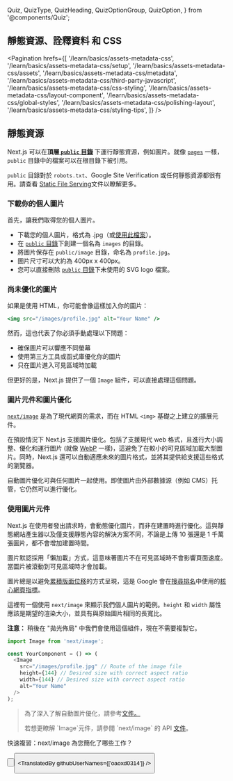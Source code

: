  Quiz,
  QuizType,
  QuizHeading,
  QuizOptionGroup,
  QuizOption,
} from '@components/Quiz';

## 靜態資源、詮釋資料 和 CSS

<Pagination
  hrefs={[
    '/learn/basics/assets-metadata-css',
    '/learn/basics/assets-metadata-css/setup',
    '/learn/basics/assets-metadata-css/assets',
    '/learn/basics/assets-metadata-css/metadata',
    '/learn/basics/assets-metadata-css/third-party-javascript',
    '/learn/basics/assets-metadata-css/css-styling',
    '/learn/basics/assets-metadata-css/layout-component',
    '/learn/basics/assets-metadata-css/global-styles',
    '/learn/basics/assets-metadata-css/polishing-layout',
    '/learn/basics/assets-metadata-css/styling-tips',
  ]}
/>

## 靜態資源

Next.js 可以在<strong>頂層<a href="docs/basic-features/static-file-serving" className="link-code" target="_blank"> `public` 目錄</a> </strong>下運行靜態資源，例如圖片。就像 <a href="/docs/basic-features/pages" className="link-code" target="_blank">`pages`</a> 一樣，`public` 目錄中的檔案可以在根目錄下被引用。

`public` 目錄對於 `robots.txt`、Google Site Verification 或任何靜態資源都很有用。請查看 <a href="/docs/basic-features/built-in-css-support" className="link-code" target="_blank" >Static File Serving</a>文件以瞭解更多。

### 下載你的個人圖片

首先，讓我們取得您的個人圖片。

- 下載您的個人圖片，格式為 .jpg（或<a href="https://github.com/vercel/next-learn/blob/master/basics/basics-final/public/images/profile.jpg" className="link-code" target="_blank" >使用此檔案</a>）。
- 在 <a href="docs/basic-features/static-file-serving"  className="link-code" target="_blank">`public` 目錄</a>下創建一個名為 `images` 的目錄。
- 將圖片保存在 `public/image` 目錄，命名為 `profile.jpg`。
- 圖片尺寸可以大約為 400px x 400px。
- 您可以直接刪除 <a href="docs/basic-features/static-file-serving"  className="link-code" target="_blank">`public` 目錄</a>下未使用的 SVG logo 檔案。

### 尚未優化的圖片

如果是使用 HTML，你可能會像這樣加入你的圖片：

```jsx
<img src="/images/profile.jpg" alt="Your Name" />
```

然而，這也代表了你必須手動處理以下問題：

- 確保圖片可以響應不同螢幕
- 使用第三方工具或函式庫優化你的圖片
- 只在圖片進入可見區域時加載

但更好的是，Next.js 提供了一個 `Image` 組件，可以直接處理這個問題。

### 圖片元件和圖片優化

<a href="/docs/api-reference/next/image" className="link-code" target="_blank">`next/image`</a> 是為了現代網頁的需求，而在 HTML `<img>` 基礎之上建立的擴展元件。

在預設情況下 Next.js 支援圖片優化。包括了支援現代 web 格式，且進行大小調整、優化和運行圖片 (就像 <a href="https://developer.mozilla.org/en-US/docs/Web/Media/Formats/Image_types#webp" className="link-code" target="_blank"> WebP</a> 一樣)，這避免了在較小的可見區域加載大型圖片。同時，Next.js 還可以自動適應未來的圖片格式，並將其提供給支援這些格式的瀏覽器。

自動圖片優化可與任何圖片一起使用。即使圖片由外部數據源（例如 CMS）托管，它仍然可以進行優化。

### 使用圖片元件

Next.js 在使用者發出請求時，會動態優化圖片，而非在建置時進行優化。這與靜態網站產生器以及僅支援靜態內容的解決方案不同，不論是上傳 10 張還是 1 千萬張圖片，都不會增加建置時間。

圖片默認採用「懶加載」方式，這意味著圖片不在可見區域時不會影響頁面速度。當圖片被滾動到可見區域時才會加載。

圖片總是以避免<a href="https://web.dev/cls/" className="link-code" target="_blank">累積版面位移</a>的方式呈現，這是 Google 會在<a href="https://webmasters.googleblog.com/2020/05/evaluating-page-experience.html" className="link-code" target="_blank">搜尋排名</a>中使用的<a href="https://web.dev/vitals/#core-web-vitals" className="link-code" target="_blank">核心網頁指標</a>。

這裡有一個使用 `next/image` 來顯示我們個人圖片的範例。`height` 和 `width` 屬性應該是期望的渲染大小，並具有與原始圖片相同的長寬比。

**注意：** 稍後在 "拋光佈局" 中我們會使用這個組件，現在不需要複製它。

```js
import Image from 'next/image';

const YourComponent = () => (
  <Image
    src="/images/profile.jpg" // Route of the image file
    height={144} // Desired size with correct aspect ratio
    width={144} // Desired size with correct aspect ratio
    alt="Your Name"
  />
);
```

<Blockquote>
  <p>為了深入了解自動圖片優化，請參考<a href="docs/basic-features/image-optimization" className="link-code" target="_blank">文件。</a> </p>

  <p>若想更瞭解 `Image`元件，請參閱 `next/image` 的 API <a href="docs/api-reference/next/image" className="link-code" target="_blank">文件</a>。</p>
</Blockquote>

<Quiz>
  <QuizHeading type={QuizType.quickReview}>
    快速複習：next/image 為您簡化了哪些工作？
  </QuizHeading>
  <QuizOptionGroup>
    <QuizOption text="上傳和儲存圖片" />
    <QuizOption text="調整大小和優化圖片" isCorrect />
    <QuizOption text="裁剪和校色圖片" />
  </QuizOptionGroup>
</Quiz>

<Button
  content="返回上一頁 ←"
  url="/learn/basics/assets-metadata-css/setup"
  basicStyle="text-white bg-[#0070f3]"
  hoverStyle="hover:opacity-90"
/>

<Button
  content="前往下一頁 →"
  url="/learn/basics/assets-metadata-css/metadata"
  basicStyle="text-white bg-[#0070f3]"
  hoverStyle="hover:opacity-90"
/>

<TranslatedBy githubUserNames={['oaoxd0314']} />
